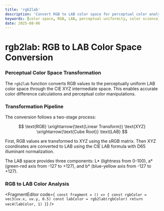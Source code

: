 ```yaml
---
title: 'rgb2lab'
description: 'Convert RGB to LAB color space for perceptual color analysis and uniform color difference calculations'
keywords: [color space, RGB, LAB, perceptual uniformity, color science, color difference]
date: 2025-08-06
---
```



# rgb2lab: RGB to LAB Color Space Conversion

### Perceptual Color Space Transformation

The `rgb2lab` function converts RGB values to the perceptually uniform LAB color space through the CIE XYZ intermediate space. This enables accurate color difference calculations and perceptual color manipulations.

### Transformation Pipeline

The conversion follows a two-stage process:

$$
\text{RGB} \xrightarrow{\text{Linear Transform}} \text{XYZ} \xrightarrow{\text{Cube Root}} \text{LAB}
$$

First, RGB values are transformed to XYZ using the sRGB matrix. Then XYZ coordinates are converted to LAB using the CIE LAB formula with D65 illuminant normalization.

The LAB space provides three components: L* (lightness from 0-100), a* (green-red axis from -127 to +127), and b\* (blue-yellow axis from -127 to +127).

### RGB to LAB Color Analysis

<FragmentEditor
        code={`
const fragment = () => {
        const rgbColor = vec3(uv.x, uv.y, 0.5)
        const labColor = rgb2lab(rgbColor)
        return vec4(labColor, 1)
}`}
/>
